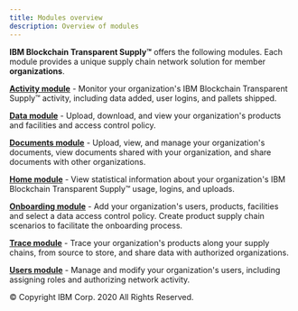 ```yaml
---
title: Modules overview
description: Overview of modules
---
```


<PageDescription>

**IBM Blockchain Transparent Supply™** offers the following modules. Each module
provides a unique supply chain network solution for member **organizations**.

</PageDescription>

[**Activity module**](/modules/activity) - Monitor your organization's IBM Blockchain Transparent Supply™ activity,
including data added, user logins, and pallets shipped.

[**Data module**](/modules/data) - Upload, download, and view your organization's products and
facilities and access control policy.

[**Documents module**](/modules/documents) - Upload, view, and manage your organization's documents,
view documents shared with your organization, and share documents with other organizations.

[**Home module**](/modules/home) - View statistical information about your
organization's IBM Blockchain Transparent Supply™ usage, logins, and uploads.

[**Onboarding module**](/modules/onboarding) - Add your organization's users, products, facilities
and select a data access control policy. Create product supply chain scenarios to facilitate the
onboarding process.

[**Trace module**](/modules/trace) - Trace your organization's products along your supply
chains, from source to store, and share data with authorized organizations.

[**Users module**](/modules/users) - Manage and modify your organization's users, including
assigning roles and authorizing network activity.

<PageCopyright>© Copyright IBM Corp. 2020 All Rights Reserved.</PageCopyright>
